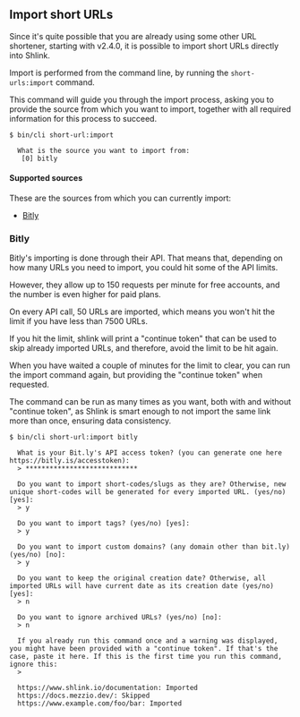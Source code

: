 ## Import short URLs

Since it's quite possible that you are already using some other URL shortener, starting with v2.4.0, it is possible to import short URLs directly into Shlink.

Import is performed from the command line, by running the `short-urls:import` command.

This command will guide you through the import process, asking you to provide the source from which you want to import, together with all required information for this process to succeed.

```
$ bin/cli short-url:import

  What is the source you want to import from:
   [0] bitly
```

#### Supported sources

These are the sources from which you can currently import:

* [Bitly](/documentation/import-short-urls#bitly)

### Bitly

Bitly's importing is done through their API. That means that, depending on how many URLs you need to import, you could hit some of the API limits.

However, they allow up to 150 requests per minute for free accounts, and the number is even higher for paid plans.

On every API call, 50 URLs are imported, which means you won't hit the limit if you have less than 7500 URLs.

If you hit the limit, shlink will print a "continue token" that can be used to skip already imported URLs, and therefore, avoid the limit to be hit again.

When you have waited a couple of minutes for the limit to clear, you can run the import command again, but providing the "continue token" when requested.

The command can be run as many times as you want, both with and without "continue token", as Shlink is smart enough to not import the same link more than once, ensuring data consistency.

```
$ bin/cli short-url:import bitly

  What is your Bit.ly's API access token? (you can generate one here https://bitly.is/accesstoken):
  > ****************************

  Do you want to import short-codes/slugs as they are? Otherwise, new unique short-codes will be generated for every imported URL. (yes/no) [yes]:
  > y

  Do you want to import tags? (yes/no) [yes]:
  > y

  Do you want to import custom domains? (any domain other than bit.ly) (yes/no) [no]:
  > y

  Do you want to keep the original creation date? Otherwise, all imported URLs will have current date as its creation date (yes/no) [yes]:
  > n

  Do you want to ignore archived URLs? (yes/no) [no]:
  > n

  If you already run this command once and a warning was displayed, you might have been provided with a "continue token". If that's the case, paste it here. If this is the first time you run this command, ignore this:
  >

  https://www.shlink.io/documentation: Imported
  https://docs.mezzio.dev/: Skipped
  https://www.example.com/foo/bar: Imported
```
